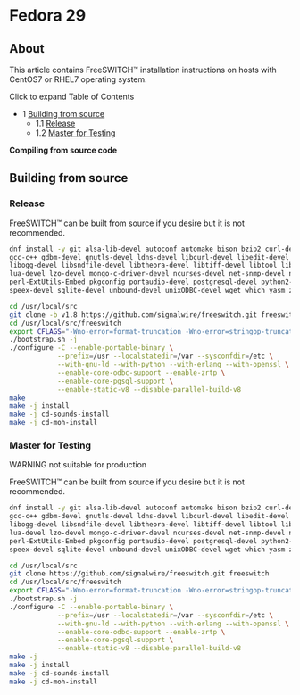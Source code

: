 
# Fedora 29 

 

## About

This article contains FreeSWITCH™ installation instructions on hosts with CentOS7 or RHEL7 operating system.

  
Click to expand Table of Contents

* 1 [Building from source](#building-from-source)  
   * 1.1 [Release](#release)  
   * 1.2 [Master for Testing](#master-for-testing)

**Compiling from source code**

## Building from source

### Release

FreeSWITCH™ can be built from source if you desire but it is not recommended.

```bash
dnf install -y git alsa-lib-devel autoconf automake bison bzip2 curl-devel e2fsprogs-devel flite-devel \
gcc-c++ gdbm-devel gnutls-devel ldns-devel libcurl-devel libedit-devel libidn-devel libjpeg-devel libmemcached-devel \
libogg-devel libsndfile-devel libtheora-devel libtiff-devel libtool libuuid-devel libvorbis-devel libxml2-devel \
lua-devel lzo-devel mongo-c-driver-devel ncurses-devel net-snmp-devel nspr-devel openssl-devel opus-devel pcre-devel perl \
perl-ExtUtils-Embed pkgconfig portaudio-devel postgresql-devel python2-devel python-devel soundtouch-devel \
speex-devel sqlite-devel unbound-devel unixODBC-devel wget which yasm zlib-devel speexdsp-devel speex-devel erlang

cd /usr/local/src
git clone -b v1.8 https://github.com/signalwire/freeswitch.git freeswitch
cd /usr/local/src/freeswitch
export CFLAGS="-Wno-error=format-truncation -Wno-error=stringop-truncation"
./bootstrap.sh -j
./configure -C --enable-portable-binary \
            --prefix=/usr --localstatedir=/var --sysconfdir=/etc \
            --with-gnu-ld --with-python --with-erlang --with-openssl \
            --enable-core-odbc-support --enable-zrtp \
            --enable-core-pgsql-support \
            --enable-static-v8 --disable-parallel-build-v8
make
make -j install
make -j cd-sounds-install
make -j cd-moh-install
```

  
### Master for Testing

WARNING not suitable for production

FreeSWITCH™ can be built from source if you desire but it is not recommended.

  
```bash
dnf install -y git alsa-lib-devel autoconf automake bison bzip2 curl-devel e2fsprogs-devel flite-devel \
gcc-c++ gdbm-devel gnutls-devel ldns-devel libcurl-devel libedit-devel libidn-devel libjpeg-devel libmemcached-devel \
libogg-devel libsndfile-devel libtheora-devel libtiff-devel libtool libuuid-devel libvorbis-devel libxml2-devel \
lua-devel lzo-devel mongo-c-driver-devel ncurses-devel net-snmp-devel nspr-devel openssl-devel opus-devel pcre-devel perl \
perl-ExtUtils-Embed pkgconfig portaudio-devel postgresql-devel python2-devel python-devel soundtouch-devel \
speex-devel sqlite-devel unbound-devel unixODBC-devel wget which yasm zlib-devel speexdsp-devel speex-devel erlang

cd /usr/local/src
git clone https://github.com/signalwire/freeswitch.git freeswitch
cd /usr/local/src/freeswitch
export CFLAGS="-Wno-error=format-truncation -Wno-error=stringop-truncation"
./bootstrap.sh -j
./configure -C --enable-portable-binary \
            --prefix=/usr --localstatedir=/var --sysconfdir=/etc \
            --with-gnu-ld --with-python --with-erlang --with-openssl \
            --enable-core-odbc-support --enable-zrtp \
            --enable-core-pgsql-support \
            --enable-static-v8 --disable-parallel-build-v8
make -j
make -j install
make -j cd-sounds-install
make -j cd-moh-install
```
  
  

